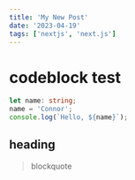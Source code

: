 ```yaml
---
title: 'My New Post'
date: '2023-04-19'
tags: ['nextjs', 'next.js']
---
```


# codeblock test

```ts
let name: string;
name = 'Connor';
console.log(`Hello, ${name}`);
```

## heading

>blockquote